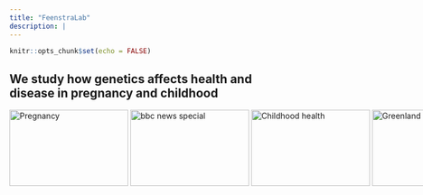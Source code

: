 ---
title: "FeenstraLab"
description: |
---

```{r setup, include=FALSE}
knitr::opts_chunk$set(echo = FALSE)
```

## We study how genetics affects health and disease in pregnancy and childhood

```{=html}
<style>  
body{  
background-image:url("./images/dna.jpg");  
background-size: 100%;
}  
</style>
```
::: {style="width: 2000px; height: 101px;"}
<img src="https://cdn.pixabay.com/photo/2017/08/12/18/59/pregnant-2635034_1280.jpg" alt="Pregnancy" width="210" height="135"/> <img src="./images/dna.jpg" alt="bbc news special" width="210" height="135"/> <img src="https://cdn.pixabay.com/photo/2022/01/14/15/05/teddy-bear-6937569_1280.jpg" alt="Childhood health" width="210" height="135"/> <img src="https://cdn.pixabay.com/photo/2022/01/18/23/09/greenland-6948495_1280.jpg" alt="Greenland" width="210" height="135"/>
:::
